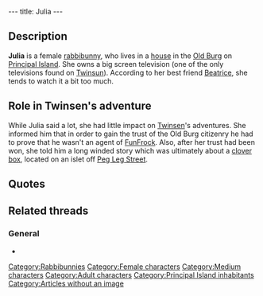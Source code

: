 ---
title: Julia
---

{{Character|
Name=Julia|
Image=DIVERS.gif|
Race=[[Rabbibunny]]|
Gender=Female|
Size=Medium|
Age=Adult}}

{{Quote|
Quote=We don't trust people easily here. Prove that you don't work for FunFrock, clobber a clone!|
Character=[[Julia]]}}

==Description==
'''Julia''' is a female [[rabbibunny]], who lives in a [[Julia's house|house]] in the [[Old Burg]] on [[Principal Island]]. She owns a big screen television (one of the only televisions found on [[Twinsun]]). According to her best friend [[Beatrice]], she tends to watch it a bit too much.

==Role in Twinsen's adventure==
While Julia said a lot, she had little impact on [[Twinsen]]'s adventures. She informed him that in order to gain the trust of the Old Burg citizenry he had to prove that he wasn't an agent of [[FunFrock]]. Also, after her trust had been won, she told him a long winded story which was ultimately about a [[clover box]], located on an islet off [[Peg Leg Street]].

==Quotes==
{{Quote|
Quote=I've got to tell you something. It's awful! My best friend (Beatrice) is in love with Steven. But Paul, Steven's half brother, left Cindy when Linda got out of the clinic after her bobsleigh accident. But not for Linda, for Tatjana! Only Serge (who secretly admires Steven) has been trying for months to win the love of Tatjana who refuses to talk to Christy since she died. All the while Stephanie - who remarried Serge - discovered the letter from Paulina in which she explained where was the box of clover leaves left behind by Roy. So, evidently, Beatrice wonders if Linda knows about the accident. You get all that?|
Character=Julia}}
{{Quote|
Quote=Go see Beatrice and tell her that Julia sent you. She'll explain all that better than I can. She lives on the outskirts of the Old Burg, in a house next to the sea, on Peg Leg Street.|
Character=Julia}}
{{Quote|
Quote=You know Julia? She is a nice girl. She watches a bit too much TV, but there is some truth in her story: someone left a box for clover leaves on the islet in front of my house. It is too shallow for a boat to get there by water, and since the bridge leading to the islet has collapsed, the only way to get there is to fly.|
Character=Beatrice}}

==Related threads==
===General===
* {{thread|id=9467|title="You get all that?"}}


[[Category:Rabbibunnies]]
[[Category:Female characters]]
[[Category:Medium characters]]
[[Category:Adult characters]]
[[Category:Principal Island inhabitants]]
[[Category:Articles without an image]]